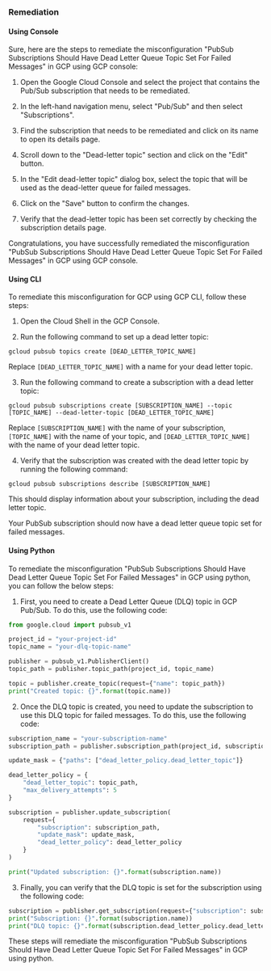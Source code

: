 ### Remediation

#### Using Console

Sure, here are the steps to remediate the misconfiguration "PubSub Subscriptions Should Have Dead Letter Queue Topic Set For Failed Messages" in GCP using GCP console:

1. Open the Google Cloud Console and select the project that contains the Pub/Sub subscription that needs to be remediated.

2. In the left-hand navigation menu, select "Pub/Sub" and then select "Subscriptions".

3. Find the subscription that needs to be remediated and click on its name to open its details page.

4. Scroll down to the "Dead-letter topic" section and click on the "Edit" button.

5. In the "Edit dead-letter topic" dialog box, select the topic that will be used as the dead-letter queue for failed messages.

6. Click on the "Save" button to confirm the changes.

7. Verify that the dead-letter topic has been set correctly by checking the subscription details page.

Congratulations, you have successfully remediated the misconfiguration "PubSub Subscriptions Should Have Dead Letter Queue Topic Set For Failed Messages" in GCP using GCP console.

#### Using CLI

To remediate this misconfiguration for GCP using GCP CLI, follow these steps:

1. Open the Cloud Shell in the GCP Console.

2. Run the following command to set up a dead letter topic:

```
gcloud pubsub topics create [DEAD_LETTER_TOPIC_NAME]
```

Replace `[DEAD_LETTER_TOPIC_NAME]` with a name for your dead letter topic.

3. Run the following command to create a subscription with a dead letter topic:

```
gcloud pubsub subscriptions create [SUBSCRIPTION_NAME] --topic [TOPIC_NAME] --dead-letter-topic [DEAD_LETTER_TOPIC_NAME]
```

Replace `[SUBSCRIPTION_NAME]` with the name of your subscription, `[TOPIC_NAME]` with the name of your topic, and `[DEAD_LETTER_TOPIC_NAME]` with the name of your dead letter topic.

4. Verify that the subscription was created with the dead letter topic by running the following command:

```
gcloud pubsub subscriptions describe [SUBSCRIPTION_NAME]
```

This should display information about your subscription, including the dead letter topic.

Your PubSub subscription should now have a dead letter queue topic set for failed messages.

#### Using Python

To remediate the misconfiguration "PubSub Subscriptions Should Have Dead Letter Queue Topic Set For Failed Messages" in GCP using python, you can follow the below steps:

1. First, you need to create a Dead Letter Queue (DLQ) topic in GCP Pub/Sub. To do this, use the following code:

```python
from google.cloud import pubsub_v1

project_id = "your-project-id"
topic_name = "your-dlq-topic-name"

publisher = pubsub_v1.PublisherClient()
topic_path = publisher.topic_path(project_id, topic_name)

topic = publisher.create_topic(request={"name": topic_path})
print("Created topic: {}".format(topic.name))
```

2. Once the DLQ topic is created, you need to update the subscription to use this DLQ topic for failed messages. To do this, use the following code:

```python
subscription_name = "your-subscription-name"
subscription_path = publisher.subscription_path(project_id, subscription_name)

update_mask = {"paths": ["dead_letter_policy.dead_letter_topic"]}

dead_letter_policy = {
    "dead_letter_topic": topic_path,
    "max_delivery_attempts": 5
}

subscription = publisher.update_subscription(
    request={
        "subscription": subscription_path,
        "update_mask": update_mask,
        "dead_letter_policy": dead_letter_policy
    }
)

print("Updated subscription: {}".format(subscription.name))
```

3. Finally, you can verify that the DLQ topic is set for the subscription using the following code:

```python
subscription = publisher.get_subscription(request={"subscription": subscription_path})
print("Subscription: {}".format(subscription.name))
print("DLQ topic: {}".format(subscription.dead_letter_policy.dead_letter_topic))
```

These steps will remediate the misconfiguration "PubSub Subscriptions Should Have Dead Letter Queue Topic Set For Failed Messages" in GCP using python.

